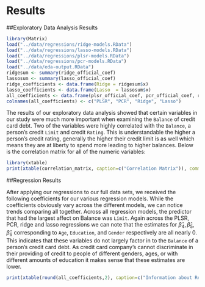 
# Results

##Exploratory Data Analysis Results

```r
library(Matrix)
load("../data/regressions/ridge-models.RData")
load("../data/regressions/lasso-models.RData")
load("../data/regressions/plsr-models.RData")
load("../data/regressions/pcr-models.RData")
load("../data/eda-output.RData")
ridgesum <- summary(ridge_official_coef)
lassosum <- summary(lasso_official_coef)
ridge_coefficients <- data.frame(Ridge = ridgesum$x)
lasso_coefficients <- data.frame(Lasso  = lassosum$x)
all_coefficients <- data.frame(plsr_official_coef, pcr_official_coef, ridge_coefficients, lasso_coefficients)
colnames(all_coefficients) <- c("PLSR", "PCR", "Ridge", "Lasso")
```

The results of our exploratory data analysis showed that certain variables in our study were much more important when examining the `Balance` of credit card debt. Two of the variables were highly correlated with the `Balance`, a person's credit `Limit` and credit `Rating`. This is understandable the higher a person's credit rating, generally the higher their credit limit is as well which means they are at liberty to spend more leading to higher balances. Below is the correlation matrix for all of the numeric variables: 

```r
library(xtable)
print(xtable(correlation_matrix, caption=c("Correlation Matrix")), comment=F)
```

##Regression Results 

After applying our regressions to our full data sets, we received the following coefficients for our various regression models. While the coefficients obviously vary across the different models, we can notice trends comparing all together. Across all regression models, the predictor that had the largest affect on Balance was `Limit`. Again across the PLSR, PCR, ridge and lasso regressions we can note that the estimates for ${\hat\beta_4, \hat\beta_5, \hat\beta_6}$ corresponding to `Age`, `Education`, and `Gender` respectively are all nearly 0. This indicates that these variables do not largely factor in to the `Balance` of a person's credit card debt. As credit card company's cannot discriminate in their providing of credit to people of different genders, ages, or with different amounts of education it makes sense that these estimates are lower.

```r
print(xtable(round(all_coefficients,2), caption=c("Information about Regression Coefficients")), comment=F)
```


